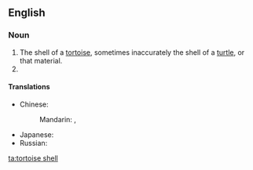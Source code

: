 {{also|tortoise shell|tortoise-shell|tortoiseshell}}
==English==
{{wikipedia}}
===Noun===
{{en-noun}}

# The shell of a [[tortoise]], sometimes inaccurately the shell of a [[turtle]], or that material.
# {{alternative form of|tortoiseshell|lang=en}}

====Translations====
{{trans-top|shell of a tortoise}}
* Chinese:
*: Mandarin: {{t+|cmn|龜殼|sc=Hani}}, {{t+|cmn|龟壳|tr=guīké|sc=Hani}}
{{trans-mid}}
* Japanese: {{t|ja|龜甲|tr=きっこう, kikkō|sc=Jpan}}
* Russian: {{t|ru|[[па́нцирь]] [[черепаха|черепа́хи]]|m|sc=Cyrl}}
{{trans-bottom}}

[[ta:tortoise shell]]